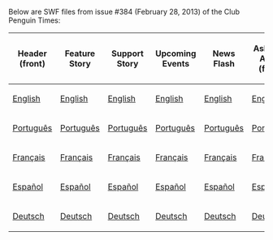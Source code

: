 Below are SWF files from issue #384 (February 28, 2013) of the Club Penguin Times:

<center>
{|class="wikitable" border="1"
!Header (front)
!Feature Story
!Support Story
!Upcoming Events
!News Flash
!Ask Aunt Arctic (front)
!Header (back)
!Ask Aunt Arctic (back)
!Jokes and Riddles
!Secrets
!Feature More
|-
|[[Media:News384HeaderFront.swf|English]]||[[Media:News384FeatureStory.swf|English]]||[[Media:News384SupportStory.swf|English]]||[[Media:News384UpcomingEvents.swf|English]]||[[Media:News384NewsFlash.swf|English]]||[[Media:News384AskAuntArcticFront.swf|English]]||[[Media:News384HeaderBack.swf|English]]||[[Media:News384AskAuntArcticBack.swf|English]]||[[Media:News384JokesAndRiddles.swf|English]]||[[Media:News384Secrets.swf|English]]||[[Media:News384FeatureMore.swf|English]]
|-
|[[Media:PTNews384HeaderFront.swf|Português]]||[[Media:PTNews384FeatureStory.swf|Português]]||[[Media:PTNews384SupportStory.swf|Português]]||[[Media:PTNews384UpcomingEvents.swf|Português]]||[[Media:PTNews384NewsFlash.swf|Português]]||[[Media:PTNews384AskAuntArcticFront.swf|Português]]||[[Media:PTNews384HeaderBack.swf|Português]]||[[Media:PTNews384AskAuntArcticBack.swf|Português]]||[[Media:PTNews384JokesAndRiddles.swf|Português]]||[[Media:PTNews384Secrets.swf|Português]]||[[Media:PTNews384FeatureMore.swf|Português]]
|-
|[[Media:FRNews384HeaderFront.swf|Français]]||[[Media:FRNews384FeatureStory.swf|Français]]||[[Media:FRNews384SupportStory.swf|Français]]||[[Media:FRNews384UpcomingEvents.swf|Français]]||[[Media:FRNews384NewsFlash.swf|Français]]||[[Media:FRNews384AskAuntArcticFront.swf|Français]]||[[Media:FRNews384HeaderBack.swf|Français]]||[[Media:FRNews384AskAuntArcticBack.swf|Français]]||[[Media:FRNews384JokesAndRiddles.swf|Français]]||[[Media:FRNews384Secrets.swf|Français]]||[[Media:FRNews384FeatureMore.swf|Français]]
|-
|[[Media:ESNews384HeaderFront.swf|Español]]||[[Media:ESNews384FeatureStory.swf|Español]]||[[Media:ESNews384SupportStory.swf|Español]]||[[Media:ESNews384UpcomingEvents.swf|Español]]||[[Media:ESNews384NewsFlash.swf|Español]]||[[Media:ESNews384AskAuntArcticFront.swf|Español]]||[[Media:ESNews384HeaderBack.swf|Español]]||[[Media:ESNews384AskAuntArcticBack.swf|Español]]||[[Media:ESNews384JokesAndRiddles.swf|Español]]||[[Media:ESNews384Secrets.swf|Español]]||[[Media:ESNews384FeatureMore.swf|Español]]
|-
|[[Media:DENews384HeaderFront.swf|Deutsch]]||[[Media:DENews384FeatureStory.swf|Deutsch]]||[[Media:DENews384SupportStory.swf|Deutsch]]||[[Media:DENews384UpcomingEvents.swf|Deutsch]]||[[Media:DENews384NewsFlash.swf|Deutsch]]||[[Media:ENews384AskAuntArcticFront.swf|Deutsch]]||[[Media:DENews384HeaderBack.swf|Deutsch]]||[[Media:DENews384AskAuntArcticBack.swf|Deutsch]]||[[Media:DENews384JokesAndRiddles.swf|Deutsch]]||[[Media:DENews384Secrets.swf|Deutsch]]||[[Media:DENews384FeatureMore.swf|Deutsch]]
|}
</center>
